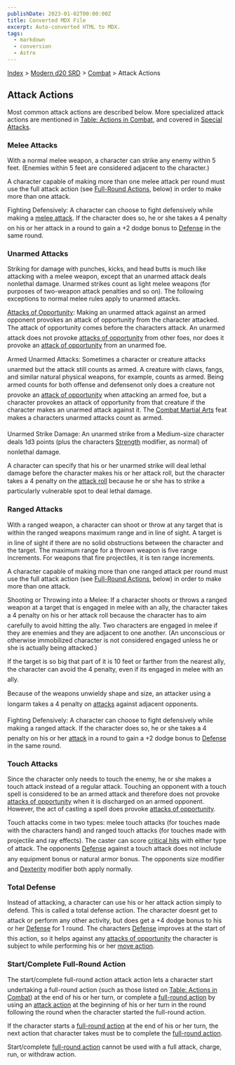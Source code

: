 ```yaml
---
publishDate: 2023-01-02T00:00:00Z
title: Converted MDX File
excerpt: Auto-converted HTML to MDX.
tags:
  - markdown
  - conversion
  - Astro
---
```






[Index](-index) > [Modern d20 SRD](modern-d20-srd-index) > [Combat](modern-d20-srd-combat-index) > Attack Actions




## Attack Actions


Most common attack actions are described below. More specialized attack actions are mentioned in [Table:
  Actions in Combat](modern-d20-srd-combat-actions-in-combat), and covered in [Special
  Attacks](modern-d20-srd-combat-index-php#special-attacks-index).


### Melee Attacks


With a normal melee weapon, a character can strike any enemy within 5 feet. (Enemies within 5 feet are considered adjacent to the character.)


A character capable of making more than one melee attack per round must use the full attack action (see [Full-Round
  Actions](modern-d20-srd-combat-full-round-actions), below) in order to make more than one attack.


Fighting Defensively: A character can choose to fight defensively while making a [melee
  attack](modern-d20-srd-combat-attack-roll). If the character does so, he or she takes a 4 penalty on his or her attack in a round to gain a +2 dodge bonus to [Defense](modern-d20-srd-combat-defense) in the same round.


### Unarmed Attacks


Striking for damage with punches, kicks, and head butts is much like attacking with a melee weapon, except that an unarmed attack deals nonlethal damage. Unarmed strikes count as light melee weapons (for purposes of two-weapon attack penalties and so on). The following exceptions to normal melee rules apply to unarmed attacks.


[Attacks of Opportunity](modern-d20-srd-combat-attacks-of-opportunity): Making an unarmed attack against an armed opponent provokes an attack of opportunity from the character attacked. The attack of opportunity comes before the characters attack. An unarmed attack does not provoke [attacks
  of opportunity](modern-d20-srd-combat-attacks-of-opportunity) from other foes, nor does it provoke an [attack
  of opportunity](modern-d20-srd-combat-attacks-of-opportunity) from an unarmed foe.


Armed Unarmed Attacks: Sometimes a character or creature attacks unarmed but the attack still counts as armed. A creature with claws, fangs, and similar natural physical weapons, for example, counts as armed. Being armed counts for both offense and defensenot only does a creature not provoke an [attack
  of opportunity](modern-d20-srd-combat-attacks-of-opportunity) when attacking an armed foe, but a character provokes an attack of opportunity from that creature if the character makes an unarmed attack against it. The [Combat
  Martial Arts](modern-d20-srd-feats-combat-martial-arts) feat makes a characters unarmed attacks count as armed.


Unarmed Strike Damage: An unarmed strike from a Medium-size character deals 1d3 points (plus the characters [Strength](modern-d20-srd-basics-ability-scores) modifier, as normal) of nonlethal damage.


A character can specify that his or her unarmed strike will deal lethal damage before the character makes his or her attack roll, but the character takes a 4 penalty on the [attack
  roll](modern-d20-srd-combat-attack-roll) because he or she has to strike a particularly vulnerable spot to deal lethal damage.


### Ranged Attacks


With a ranged weapon, a character can shoot or throw at any target that is within the ranged weapons maximum range and in line of sight. A target is in line of sight if there are no solid obstructions between the character and the target. The maximum range for a thrown weapon is five range increments. For weapons that fire projectiles, it is ten range increments.


A character capable of making more than one ranged attack per round must use the full attack action (see [Full-Round
  Actions](modern-d20-srd-combat-full-round-actions), below) in order to make more than one attack.


Shooting or Throwing into a Melee: If a character shoots or throws a ranged weapon at a target that is engaged in melee with an ally, the character takes a 4
  penalty on his or her attack roll because the character has to aim carefully
  to avoid hitting the ally. Two characters are engaged in melee if they are
  enemies and they are adjacent to one another. (An unconscious or otherwise
  immobilized character is not considered engaged unless he or she is actually
  being attacked.)


If the target is so big that part of it is 10 feet or farther from the nearest ally, the character can avoid the 4 penalty, even if its engaged in melee with an ally.


Because of the weapons unwieldy shape and size, an attacker using a longarm takes a 4 penalty on [attacks](modern-d20-srd-combat-attack-roll) against adjacent opponents.


Fighting Defensively: A character can choose to fight defensively while making
  a ranged attack. If the character does so, he or she takes a 4
  penalty on his or her [attack](modern-d20-srd-combat-attack-roll) in a round to gain a +2 dodge bonus to [Defense](modern-d20-srd-combat-defense)  in the same round.


### Touch Attacks


Since the character only needs to touch the enemy, he or she
  makes a touch attack instead of a regular attack. Touching an opponent with
  a touch spell is considered to be an armed attack and therefore does not provoke [attacks
  of opportunity](modern-d20-srd-combat-attacks-of-opportunity) when it is discharged on an armed opponent. However, the
  act of casting a spell does provoke [attacks
  of opportunity](modern-d20-srd-combat-attacks-of-opportunity).


 Touch attacks come in two types: melee touch attacks (for touches made with
  the characters hand) and ranged touch attacks (for touches made with projectile
  and ray effects). The caster can score [critical
  hits](modern-d20-srd-combat-critical-hits) with either type of attack. The opponents [Defense](modern-d20-srd-combat-defense) against
  a touch attack does not include any equipment bonus or natural armor bonus.
  The opponents size modifier and [Dexterity](modern-d20-srd-basics-ability-scores) modifier
  both apply normally.


### Total Defense


Instead of attacking, a character can use his or her attack action simply to defend. This is called a total defense action. The character doesnt get to attack or perform any other activity, but does get a +4 dodge bonus to his or her [Defense](modern-d20-srd-combat-defense) for 1 round. The characters [Defense](modern-d20-srd-combat-defense) improves at the start of this action, so it helps against any [attacks
  of opportunity](modern-d20-srd-combat-attacks-of-opportunity) the character is subject to while performing his or her [move
  action](modern-d20-srd-combat-move-actions).


### Start/Complete Full-Round Action


The start/complete full-round action attack action lets a character start undertaking a full-round action (such as those listed on [Table:
  Actions in Combat](modern-d20-srd-combat-actions-in-combat)) at the end of his or her turn, or complete a [full-round
  action](modern-d20-srd-combat-full-round-actions) by using an [attack
  action](modern-d20-srd-combat-attack-actions) at the beginning of his or her turn in the round following the round when the character started the full-round action.


If the character starts a [full-round
  action](modern-d20-srd-combat-full-round-actions) at the end of his or her turn, the next action that character takes must be to complete the [full-round
  action](modern-d20-srd-combat-full-round-actions).


Start/complete [full-round
  action](modern-d20-srd-combat-full-round-actions) cannot be used with a full attack, charge, run, or withdraw action.



